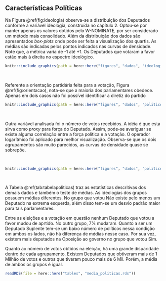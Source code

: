 ## Características Políticas

Na Figura \@ref(fig:ideologia) observa-se a distribuição dos Deputados conforme a variável ideologia, construída no capítulo 2. Optou-se por manter apenas os valores obtidos pelo W-NOMINATE, por ser considerado um método mais consolidado. Além da distribuição dos dados são apresentados *box-plots* onde pode ser feita a visualização dos quartis. As médias são indicadas pelos pontos indicados nas curvas de densidade. Note que, a métrica varia de -1 até +1. Os Deputados que votaram a favor estão mais à direita no espectro ideológico.


```r

knitr::include_graphics(path = here::here("figures", "dados", "ideologia", "ideologia.png"))


```

<br>

Referente a orientação partidária feita para a votação, Figura \@ref(fig:orientacao), nota-se que a maioria dos parlamentares obedece. Apenas em dois casos não foi possível identificar a diretiz do partido


```r

knitr::include_graphics(path = here::here("figures", "dados", "politicos", "orientacao.png"))


```

<br>

Outra variável analisada foi o número de votos recebidos. A idéia é que esta sirva como *proxy* para força do Deputado. Assim, pode-se averiguar se existe alguma correlação entre a força política e a votação. O operador logarítmico foi aplicado para melhor visualização. Observa-se que os dois agrupamentos são muito parecidos, as curvas de densidade quase se sobrepõe.

<br>

  
```r
knitr::include_graphics(path = here::here("figures", "dados", "politicos", "votos.png"))

```


<br>


A Tabela \@ref(tab:tabelapoliticas) traz as estatísticas descritivas dos demais dados e também o teste de médias. As ideologias dos grupos possuem médias diferentes. No grupo que votou Não existe pelo menos um Deputado na extrema esquerda, além disso tem-se um desvio padrão maior para tais parlamentares.

Entre as eleições e a votação em questão nenhum Deputado que votou a favor mudou de aprtido. No outro grupo, 7% mudaram. Quanto a ser um Deputado Suplente tem-se um baixo número de políticos nessa condição em ambos os lados, não há diferença de médias nesse caso. Por sua vez, existem mais deputados na Oposição ao governo no grupo que votou Sim.

Quanto ao número de votos obtidos na eleição, há uma grande disparidade dentro de cada agrupamento. Existem Deputados que obtiveram mais de 1 Milhão de votos e outros que tiveram pouco mais de 6 Mil. Porém, a média de ambos os grupos é igual.


```r

readRDS(file = here::here("tables", "media_politicas.rds"))

```












